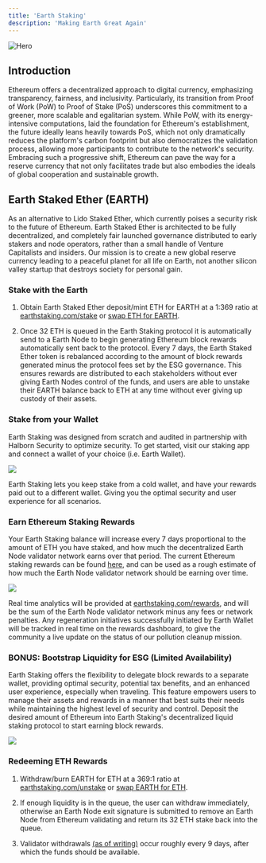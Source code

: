 ```yaml
---
title: 'Earth Staking'
description: 'Making Earth Great Again'
---
```


<img
  src="/images/staking.jpg"
  alt="Hero"
/>

## Introduction

Ethereum offers a decentralized approach to digital currency, emphasizing transparency, fairness, and inclusivity. Particularly, its transition from Proof of Work (PoW) to Proof of Stake (PoS) underscores this commitment to a greener, more scalable and egalitarian system. While PoW, with its energy-intensive computations, laid the foundation for Ethereum's establishment, the future ideally leans heavily towards PoS, which not only dramatically reduces the platform's carbon footprint but also democratizes the validation process, allowing more participants to contribute to the network's security. Embracing such a progressive shift, Ethereum can pave the way for a reserve currency that not only facilitates trade but also embodies the ideals of global cooperation and sustainable growth.

## Earth Staked Ether (EARTH)

As an alternative to Lido Staked Ether, which currently poises a security risk to the future of Ethereum. Earth Staked Ether is architected to be fully decentralized, and completely fair launched governance distributed to early stakers and node operators, rather than a small handle of Venture Capitalists and insiders.
Our mission is to create a new global reserve currency leading to a peaceful planet for all life on Earth, not another silicon valley startup that destroys society for personal gain.

### Stake with the Earth

1. Obtain Earth Staked Ether deposit/mint ETH for EARTH at a 1:369 ratio at [earthstaking.com/stake](https://earthstaking.com/stake) or [swap ETH for EARTH](https://uniswap.com).

2. Once 32 ETH is queued in the Earth Staking protocol it is automatically send to a Earth Node to begin generating Ethereum block rewards automatically sent back to the protocol. Every 7 days, the Earth Staked Ether token is rebalanced according to the amount of block rewards generated minus the protocol fees set by the ESG governance. 
This ensures rewards are distributed to each stakeholders without ever giving Earth Nodes control of the funds, and users are able to unstake their EARTH balance back to ETH at any time without ever giving up custody of their assets.

### Stake from your Wallet

Earth Staking was designed from scratch and audited in partnership with Halborn Security to optimize security. To get started, visit our staking app and connect a wallet of your choice (i.e. Earth Wallet).

[<img src="/images/connect.png" max-height="200px"/>](https://app.earthstaking.com)

Earth Staking lets you keep stake from a cold wallet, and have your rewards paid out to a different wallet. Giving you the optimal security and user experience for all scenarios.

### Earn Ethereum Staking Rewards

Your Earth Staking balance will increase every 7 days proportional to the amount of ETH you have staked, and how much the decentralized Earth Node validator network earns over that period.
The current Ethereum staking rewards can be found [here](https://ethereum.com/en/staking/), and can be used as a rough estimate of how much the Earth Node validator network should be earning over time.

[<img src="/images/eETH.png" max-height="200px"/>](https://app.earthstaking.com)

Real time analytics will be provided at [earthstaking.com/rewards](https://app.earthstaking.com/rewards), and will be the sum of the Earth Node validator network minus any fees or network penalties. Any regeneration initiatives
successfully initiated by Earth Wallet will be tracked in real time on the rewards dashboard, to give the community a live update on the status of our pollution cleanup mission. 

### BONUS: Bootstrap Liquidity for ESG (Limited Availability)

Earth Staking offers the flexibility to delegate block rewards to a separate wallet, providing optimal security, potential tax benefits, and an enhanced user experience, especially when traveling. 
This feature empowers users to manage their assets and rewards in a manner that best suits their needs while maintaining the highest level of security and control. Deposit the desired amount of Ethereum into Earth Staking's decentralized liquid staking protocol to start earning block rewards. 

[<img src="/images/rewards.png" max-height="200px"/>](https://app.earthstaking.com/rewards)

### Redeeming ETH Rewards

1. Withdraw/burn EARTH for ETH at a 369:1 ratio at [earthstaking.com/unstake](https://earthstaking.com/unstake) or [swap EARTH for ETH](https://uniswap.com).

2. If enough liquidity is in the queue, the user can withdraw immediately, otherwise an Earth Node exit signature is submitted to remove an Earth Node from Ethereum validating and return its 32 ETH stake back into the queue.

3. Validator withdrawals [(as of writing)](https://launchpad.ethereum.com/withdrawals) occur roughly every 9 days, after which the funds should be available.
